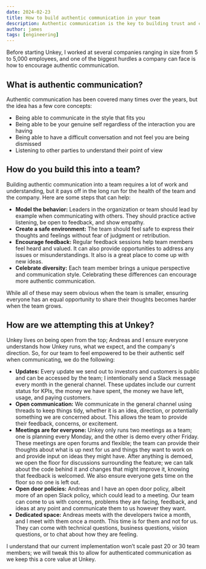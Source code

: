 ```yaml
---
date: 2024-02-23
title: How to build authentic communication in your team
description: Authentic communication is the key to building trust and collaboration in your team.
author: james
tags: [engineering]
---
```


Before starting Unkey, I worked at several companies ranging in size from 5 to 5,000 employees, and one of the biggest hurdles a company can face is how to encourage authentic communication.

## What is authentic communication?

Authentic communication has been covered many times over the years, but the idea has a few core concepts:

- Being able to communicate in the style that fits you
- Being able to be your genuine self regardless of the interaction you are having
- Being able to have a difficult conversation and not feel you are being dismissed
- Listening to other parties to understand their point of view

## How do you build this into a team?

Building authentic communication into a team requires a lot of work and understanding, but it pays off in the long run for the health of the team and the company. Here are some steps that can help:

- **Model the behavior:** Leaders in the organization or team should lead by example when communicating with others. They should practice active listening, be open to feedback, and show empathy.
- **Create a safe environment:** The team should feel safe to express their thoughts and feelings without fear of judgment or retribution.
- **Encourage feedback:** Regular feedback sessions help team members feel heard and valued. It can also provide opportunities to address any issues or misunderstandings. It also is a great place to come up with new ideas.
- **Celebrate diversity:** Each team member brings a unique perspective and communication style. Celebrating these differences can encourage more authentic communication.

While all of these may seem obvious when the team is smaller, ensuring everyone has an equal opportunity to share their thoughts becomes harder when the team grows.

## How are we attempting this at Unkey?

Unkey lives on being open from the top; Andreas and I ensure everyone understands how Unkey runs, what we expect, and the company's direction. So, for our team to feel empowered to be their authentic self when communicating, we do the following:

- **Updates:** Every update we send out to investors and customers is public and can be accessed by the team; I intentionally send a Slack message every month in the general channel. These updates include our current status for KPIs, the money we have spent, the money we have left, usage, and paying customers.
- **Open communication:** We communicate in the general channel using threads to keep things tidy, whether it is an idea, direction, or potentially something we are concerned about. This allows the team to provide their feedback, concerns, or excitement.
- **Meetings are for everyone:** Unkey only runs two meetings as a team; one is planning every Monday, and the other is demo every other Friday. These meetings are open forums and flexible; the team can provide their thoughts about what is up next for us and things they want to work on and provide input on ideas they might have. After anything is demoed, we open the floor for discussions surrounding the feature; we can talk about the code behind it and changes that might improve it, knowing that feedback is welcomed. We also ensure everyone gets time on the floor so no one is left out.
- **Open door policies:** Andreas and I have an open door policy, albeit more of an open Slack policy, which could lead to a meeting. Our team can come to us with concerns, problems they are facing, feedback, and ideas at any point and communicate them to us however they want.
- **Dedicated space:** Andreas meets with the developers twice a month, and I meet with them once a month. This time is for them and not for us. They can come with technical questions, business questions, vision questions, or to chat about how they are feeling.

I understand that our current implementation won’t scale past 20 or 30 team members; we will tweak this to allow for authenticated communication as we keep this a core value at Unkey.
